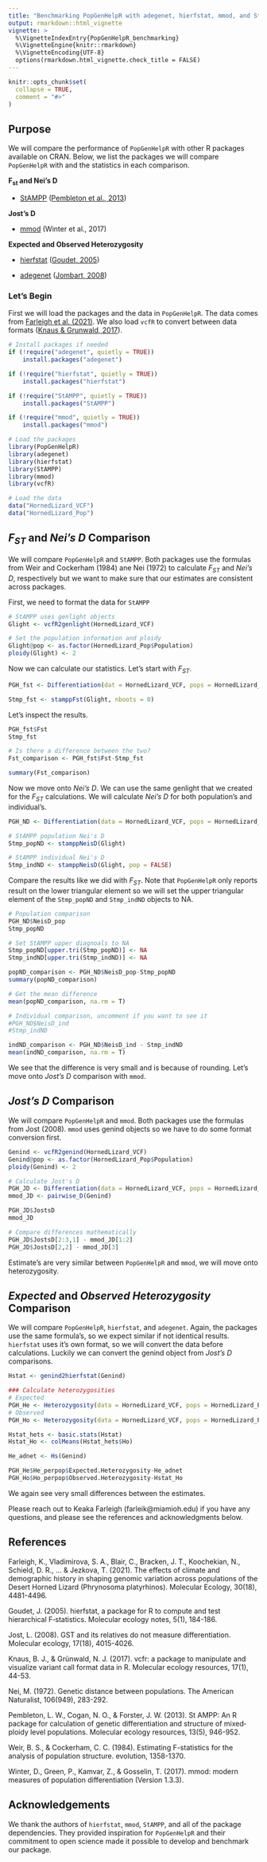 ```yaml
---
title: "Benchmarking PopGenHelpR with adegenet, hierfstat, mmod, and StAMPP"
output: rmarkdown::html_vignette
vignette: >
  %\VignetteIndexEntry{PopGenHelpR_benchmarking}
  %\VignetteEngine{knitr::rmarkdown}
  %\VignetteEncoding{UTF-8}
  options(rmarkdown.html_vignette.check_title = FALSE)
---
```


```r
knitr::opts_chunk$set(
  collapse = TRUE,
  comment = "#>"
)
```

## Purpose

We will compare the performance of `PopGenHelpR` with other R packages available on CRAN. Below, we list the packages we will compare `PopGenHelpR` with and the statistics in each comparison. 

**F~st~ and Nei's D**

- [StAMPP](https://cran.r-project.org/web/packages/StAMPP/index.html) ([Pembleton et al., 2013](https://doi.org/10.1111/1755-0998.12129))

**Jost's D**

- [mmod](https://cran.r-project.org/web/packages/mmod/index.html) (Winter et al., 2017)

**Expected and Observed Heterozygosity**

- [hierfstat](https://cran.r-project.org/web/packages/hierfstat/index.html) ([Goudet, 2005](https://doi.org/10.1111/j.1471-8286.2004.00828.x))

- [adegenet](https://cran.r-project.org/web/packages/adegenet/index.html) ([Jombart, 2008](https://doi.org/10.1093/bioinformatics/btn129))



### Let's Begin

First we will load the packages and the data in `PopGenHelpR`. The data comes from [Farleigh et al. (2021)]( https://doi.org/10.1111/mec.16070). We also load `vcfR` to convert between data formats ([Knaus & Grunwald, 2017](https://doi.org/10.1111/1755-0998.12549)). 

```r
# Install packages if needed
if (!require("adegenet", quietly = TRUE))
    install.packages("adegenet")

if (!require("hierfstat", quietly = TRUE))
    install.packages("hierfstat")

if (!require("StAMPP", quietly = TRUE))
    install.packages("StAMPP")

if (!require("mmod", quietly = TRUE))
    install.packages("mmod")

# Load the packages
library(PopGenHelpR)
library(adegenet)
library(hierfstat)
library(StAMPP)
library(mmod)
library(vcfR)

# Load the data 
data("HornedLizard_VCF")
data("HornedLizard_Pop")
```

## *F~ST~* and *Nei's D* Comparison 

We will compare `PopGenHelpR` and `StAMPP`. Both packages use the formulas from Weir and Cockerham (1984) ane Nei (1972) to calculate *F~ST~* and *Nei's D*, respectively but we want to make sure that our estimates are consistent across packages. 

First, we need to format the data for `StAMPP`

```r

# StAMPP uses genlight objects
Glight <- vcfR2genlight(HornedLizard_VCF)

# Set the population information and ploidy
Glight@pop <- as.factor(HornedLizard_Pop$Population)
ploidy(Glight) <- 2
```

Now we can calculate our statistics. Let's start with *F~ST~*. 

```r
PGH_fst <- Differentiation(dat = HornedLizard_VCF, pops = HornedLizard_Pop, statistic = "Fst")

Stmp_fst <- stamppFst(Glight, nboots = 0)
```

Let's inspect the results.

```r
PGH_fst$Fst
Stmp_fst

# Is there a difference between the two?
Fst_comparison <- PGH_fst$Fst-Stmp_fst

summary(Fst_comparison)
```

Now we move onto *Nei's D*. We can use the same genlight that we created for the *F~ST~* calculations. We will calculate *Nei's D* for both population's and individual's.

```r
PGH_ND <- Differentiation(data = HornedLizard_VCF, pops = HornedLizard_Pop, statistic = "NeisD")

# StAMPP population Nei's D
Stmp_popND <- stamppNeisD(Glight)

# StAMPP individual Nei's D
Stmp_indND <- stamppNeisD(Glight, pop = FALSE)
```

Compare the results like we did with *F~ST~*. Note that `PopGenHelpR` only reports result on the lower triangular element so we will set the upper triangular element of the `Stmp_popND` and `Stmp_indND` objects to NA. 

```r
# Population comparison
PGH_ND$NeisD_pop
Stmp_popND

# Set StAMPP upper diagnoals to NA
Stmp_popND[upper.tri(Stmp_popND)] <- NA
Stmp_indND[upper.tri(Stmp_indND)] <- NA

popND_comparison <- PGH_ND$NeisD_pop-Stmp_popND
summary(popND_comparison)

# Get the mean difference
mean(popND_comparison, na.rm = T)

# Individual comparison, uncomment if you want to see it
#PGH_ND$NeisD_ind
#Stmp_indND

indND_comparison <- PGH_ND$NeisD_ind - Stmp_indND
mean(indND_comparison, na.rm = T)
```

We see that the difference is very small and is because of rounding. Let's move onto *Jost's D* comparison with `mmod`. 

## *Jost's D* Comparison 

We will compare `PopGenHelpR` and `mmod`. Both packages use the formulas from Jost (2008). `mmod` uses genind objects so we have to do some format conversion first. 

```r
Genind <- vcfR2genind(HornedLizard_VCF)
Genind@pop <- as.factor(HornedLizard_Pop$Population)
ploidy(Genind) <- 2

# Calculate Jost's D
PGH_JD <- Differentiation(data = HornedLizard_VCF, pops = HornedLizard_Pop, statistic = "JostsD")
mmod_JD <- pairwise_D(Genind)

PGH_JD$JostsD
mmod_JD

# Compare differences mathematically
PGH_JD$JostsD[2:3,1] - mmod_JD[1:2]
PGH_JD$JostsD[2,2] - mmod_JD[3]
```

Estimate's are very similar between `PopGenHelpR` and `mmod`, we will move onto heterozygosity.


## *Expected* and *Observed Heterozygosity* Comparison

We will compare `PopGenHelpR`, `hierfstat`, and `adegenet`. Again, the packages use the same formula's, so we expect similar if not identical results. `hierfstat` uses it's own format, so we will convert the data before calculations. Luckily we can convert the genind object from *Jost's D* comparisons. 

```r
Hstat <- genind2hierfstat(Genind)

### Calculate heterozygosities
# Expected
PGH_He <- Heterozygosity(data = HornedLizard_VCF, pops = HornedLizard_Pop, statistic = "He")
# Observed
PGH_Ho <- Heterozygosity(data = HornedLizard_VCF, pops = HornedLizard_Pop, statistic = "Ho")

Hstat_hets <- basic.stats(Hstat)
Hstat_Ho <- colMeans(Hstat_hets$Ho)

He_adnet <- Hs(Genind)

PGH_He$He_perpop$Expected.Heterozygosity-He_adnet
PGH_Ho$Ho_perpop$Observed.Heterozygosity-Hstat_Ho
```


We again see very small differences between the estimates. 


Please reach out to Keaka Farleigh (farleik@miamioh.edu) if you have any questions, and please see the references and acknowledgments below. 


## References

Farleigh, K., Vladimirova, S. A., Blair, C., Bracken, J. T., Koochekian, N., Schield, D. R., ... & Jezkova, T. (2021). The effects of         climate and demographic history in shaping genomic variation across populations of the Desert Horned Lizard (Phrynosoma platyrhinos).       Molecular Ecology, 30(18), 4481-4496.

Goudet, J. (2005). hierfstat, a package for R to compute and test hierarchical F‐statistics. Molecular ecology notes, 5(1), 184-186.

Jost, L. (2008). GST and its relatives do not measure differentiation. Molecular ecology, 17(18), 4015-4026.

Knaus, B. J., & Grünwald, N. J. (2017). vcfr: a package to manipulate and visualize variant call format data in R. Molecular ecology          resources, 17(1), 44-53.

Nei, M. (1972). Genetic distance between populations. The American Naturalist, 106(949), 283-292.

Pembleton, L. W., Cogan, N. O., & Forster, J. W. (2013). St AMPP: An R package for calculation of genetic differentiation and structure of    mixed‐ploidy level populations. Molecular ecology resources, 13(5), 946-952.

Weir, B. S., & Cockerham, C. C. (1984). Estimating F-statistics for the analysis of population structure. evolution, 1358-1370.

Winter, D., Green, P., Kamvar, Z., & Gosselin, T. (2017). mmod: modern measures of population differentiation (Version 1.3.3).

## Acknowledgements

We thank the authors of `hierfstat`, `mmod`, `StAMPP`, and all of the package dependencies. They provided inspiration for `PopGenHelpR` and their commitment to open science made it possible to develop and benchmark our package.
